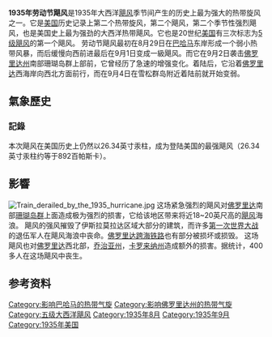 {{Infobox Hurricane
| Name=1935年勞動節颶風<br />{{lang|en|1935 Labor Day hurricane}}
| Type=颶風
| Year=1935
| Basin=Atl
| Image location=Labor Day hurricane 1935-09-04 weather map.gif
| Image name=勞動節颶風的氣象局地面天氣圖，該颶風移至佛羅里達州西岸
| Formed=1935年8月29日
| Dissipated=1935年9月10日
| 1-min winds=160
| Pressure=892
| Pressurepost=在[[美国|美国]]创下最低，为[[大西洋|大西洋]]第三）
| Damages=100
| Inflated=0
| Fatalities=423
| Areas=[[巴哈馬|巴哈馬]]、[[佛羅里達礁島群|佛羅里達礁島群]]、[[佛羅里達州|佛羅里達州]]西部和西北狹長地帶、[[喬治亞州|喬治亞州]]、[[南卡羅萊納州|南卡羅萊納州]]、[[北卡羅萊納州|北卡羅萊納州]]、[[弗吉尼亞州|弗吉尼亞州]]
| Hurricane season=[[1935年大西洋飓风季|1935年大西洋飓风季]]
}}

'''1935年劳动节飓风'''是1935年大西洋[[飓风|飓风]]季节间产生的历史上最为强大的热带旋风之一。它是[[美国|美国]]历史记录上第二个热带旋风，第二个飓风，第二个季节性强烈飓风，也是美国史上最为强劲的大西洋热带飓风。它也是20世纪[[美国|美国]]有三次标志为[[5级飓风|5级飓风]]的第一个飓风。 劳动节飓风最初在8月29日在[[巴哈马|巴哈马]]东岸形成一个弱小热带风暴，而后缓慢向西前进最后在9月1日变成一級飓风。而它在9月2日袭击[[佛罗里达州|佛罗里达州]]南部珊瑚岛群上部前，它曾经历了急速的增强变化。着陆后，它沿着[[佛罗里达|佛罗里达]]西海岸向西北方面前行，而在9月4日在雪松群岛附近着陆前就开始变弱。

==氣象歷史==
{{storm path|1935 Labor Day hurricane track.png}}

===記錄===
本次飓风在美国历史上仍然以26.34英寸汞柱，成为登陆美国的最强飓风（26.34英寸汞柱约等于892百帕斯卡）。

{{Most intense Atlantic hurricanes}}
{{登陸美國的最強颶風}}

==影響==
[[File:Train_derailed_by_the_1935_hurricane.jpg|thumb]]
这场紧急强烈的飓风对[[佛罗里达|佛罗里达]]南部[[佛羅里達礁島群|珊瑚岛群]]上面造成极为强烈的损害，它给该地区带来将近18~20英尺高的[[飓风|飓风]]海浪。 飓风的强风摧毁了伊斯拉莫拉达区域大部分的建筑，而许多[[第一次世界大战|第一次世界大战]]的退伍军人在飓风海浪中丧命。[[佛罗里达跨海铁路|佛罗里达跨海铁路]]也有部分被损坏或损毁。 这场飓风也对[[佛罗里达|佛罗里达]]西北部，[[乔治亚州|乔治亚州]]，[[卡罗来纳州|卡罗来纳州]]造成额外的损害。据统计，400多人在这场飓风中丧生。

== 参考资料 ==
{{Reflist|colwidth=30em}}

{{五级大西洋飓风}}

[[Category:影响巴哈马的热带气旋|Category:影响巴哈马的热带气旋]]
[[Category:影响佛罗里达州的热带气旋|Category:影响佛罗里达州的热带气旋]]
[[Category:五级大西洋飓风|Category:五级大西洋飓风]]
[[Category:1935年8月|Category:1935年8月]]
[[Category:1935年9月|Category:1935年9月]]
[[Category:1935年美国|Category:1935年美国]]